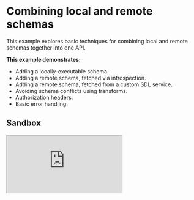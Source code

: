 # Combining local and remote schemas

This example explores basic techniques for combining local and remote schemas together into one API.

**This example demonstrates:**

- Adding a locally-executable schema.
- Adding a remote schema, fetched via introspection.
- Adding a remote schema, fetched from a custom SDL service.
- Avoiding schema conflicts using transforms.
- Authorization headers.
- Basic error handling.

## Sandbox

<iframe
  src="https://codesandbox.io/embed/github/ardatan/schema-stitching/tree/master/examples/combining-local-and-remote-schemas?fontsize=14&hidenavigation=1&theme=dark"
  className="mt-6 w-full h-[500px] rounded-md"
  title="combining-local-and-remote-schemas"
  allow="geolocation; microphone; camera; midi; vr; accelerometer; gyroscope; payment; ambient-light-sensor; encrypted-media; usb"
  sandbox="allow-modals allow-forms allow-popups allow-scripts allow-same-origin"
/>

> You can also see the project on GitHub [here](https://github.com/ardatan/schema-stitching/tree/master/examples/combining-local-and-remote-schemas).

The following services are available for interactive queries:

- **Stitched gateway:** http://localhost:4000/graphql
- _Products subservice_: http://localhost:4001/graphql
- _Storefronts subservice_: http://localhost:4002/graphql

## Summary

Visit the [stitched gateway](http://localhost:4000/graphql) and try running the following query:

```graphql
query {
  product(upc: "1") {
    upc
    name
  }
  rainforestProduct(upc: "2") {
    upc
    name
  }
  storefront(id: "2") {
    id
    name
  }
  errorCodes
  heartbeat
}
```

The results of this query are live-proxied from the underlying subschemas by the stitched gateway:

- `product` comes from the remote Products server. This service is added into the stitched schema using introspection, i.e.: `introspectSchema` from the `@graphql-tools/wrap` package. Introspection is a tidy way to incorporate remote schemas, but be careful: not all GraphQL servers enable introspection, and those that do will not include custom directives.

- `rainforestProduct` also comes from the remote Products server, although here we're pretending it's a third-party API (say, a product database named after a rainforest...). To avoid naming conflicts between our own Products schema and the Rainforest API schema, transforms are used to prefix the names of all types and fields that come from the Rainforest API.

- `storefront` comes from the remote Storefronts server. This service is added to the stitched schema by querying its SDL through its own GraphQL API (very meta). While this is less conventional than introspection, it works with introspection disabled and may include custom directives.

- `errorCodes` comes from a locally-executable schema running on the gateway server itself. This schema is built using `makeExecutableSchema` from the `@graphql-tools/schema` package, and then stitched directly into the combined schema. Note that this still operates as a standalone schema instance that is proxied by the top-level gateway schema.

- `heartbeat` comes from type definitions and resolvers built directly into the gateway proxy layer. This is the only field in this example that returns _directly_ from the gateway schema itself; everything else delegates to an underlying subschema instance.

## Authorization

Authorization is relatively straightforward in a stitched schema; the only trick is that the gateway schema must pass any user authorization information (generally just an `Authorization` header) through to the underlying subservices. This is a two step process:

1. Transfer authorization information from the gateway request into GraphQL context for the request:

```ts
createYoga({
  context: ({ request }) => ({
    authHeader: request.headers.get('authorization')
  })
})
```

2. Add this authorization from context into the executor that builds subschema requests:

```js
function makeRemoteExecutor(url) {
  return async ({ document, variables, context }) => {
    const query = typeof document === 'string' ? document : print(document)
    const fetchResult = await fetch(url, {
      method: 'POST',
      headers: {
        Authorization: context.authHeader,
        'Content-Type': 'application/json'
      },
      body: JSON.stringify({ query, variables })
    })
    return fetchResult.json()
  }
}
```

Also note that this example passes an `adminContext` into all introspection/SDL queries used to fetch remote subschemas. These requests are performed on behalf of the _gateway application_, not any specific user request. Therefore, this administrative context should provide app-to-app credentials on behalf of the gateway.

## Error handling

Try fetching a missing record, for example:

```graphql
query {
  product(upc: "99") {
    upc
    name
  }
}
```

You'll receive a meaningful `NOT_FOUND` error rather than an uncontextualized null response. When building your subservices, always return meaningful errors that can flow through the stitched schema. This becomes particularily important once stitching begins to proxy records across document paths, at which time the confusion of uncontextualized failures will compound. Schema stitching errors are as good as the errors implemented by your subservices.
